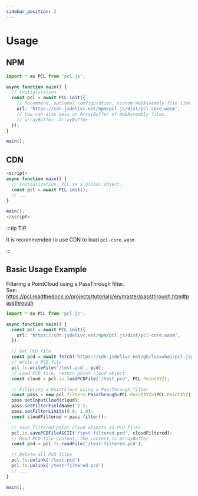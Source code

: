 ```yaml
---
sidebar_position: 2
---
```


# Usage


## NPM

```typescript showLineNumbers
import * as PCL from 'pcl.js';

async function main() {
  // Initialization
  const pcl = await PCL.init({
    // Recommend, optional configuration, custom WebAssembly file link.
    url: 'https://cdn.jsdelivr.net/npm/pcl.js/dist/pcl-core.wasm',
    // You can also pass an ArrayBuffer of WebAssembly files.
    // arrayBuffer: ArrayBuffer
  });
}

main();
```

## CDN

```typescript showLineNumbers
<script>
async function main() {
  // Initialization, PCL is a global object.
  const pcl = await PCL.init();
  // ...
}

main();
</script>
```

:::tip TIP

It is recommended to use CDN to load `pcl-core.wasm`

:::

## Basic Usage Example

Filtering a PointCloud using a PassThrough filter.  
See: https://pcl.readthedocs.io/projects/tutorials/en/master/passthrough.html#passthrough

```typescript showLineNumbers
import * as PCL from 'pcl.js';

async function main() {
  const pcl = await PCL.init({
    url: 'https://cdn.jsdelivr.net/npm/pcl.js/dist/pcl-core.wasm',
  });

  // Get PCD file
  const pcd = await fetch('https://cdn.jsdelivr.net/gh/luoxuhai/pcl.js@master/data/rops_tutorial/points.pcd').then(res => res.arrayBuffer());
  // Write a PCD file
  pcl.fs.writeFile('/test.pcd', pcd);
  // Load PCD file, return point cloud object
  const cloud = pcl.io.loadPCDFile('/test.pcd', PCL.PointXYZ);

  // Filtering a PointCloud using a PassThrough filter
  const pass = new pcl.filters.PassThrough<PCL.PointXYZ>(PCL.PointXYZ);
  pass.setInputCloud(cloud);
  pass.setFilterFieldName('z');
  pass.setFilterLimits(0.0, 1.0);
  const cloudFiltered = pass.filter();

  // Save filtered point cloud objects as PCD files
  pcl.io.savePCDFileASCII('/test-filtered.pcd', cloudFiltered);
  // Read PCD file content, the content is ArrayBuffer
  const pcd = pcl.fs.readFile('/test-filtered.pcd');

  // Delete all PCD files
  pcl.fs.unlink('/test.pcd')
  pcl.fs.unlink('/test-filtered.pcd')
  // ...
}

main();
```
